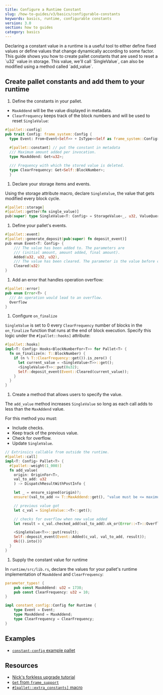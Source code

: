 ```yaml
---
title: Configure a Runtime Constant
slug: /how-to-guides/v3/basics/configurable-constants
keywords: basics, runtime, configurable constants
version: 3.0 
section: how to guides
category: basics
---
```


Declaring a constant value in a runtime is a useful tool to either define fixed values or define values that change dynamically according to some factor. This guide shows you how to create pallet constants that are used to reset a \`u32\` value in storage. This value, we'll call \`SingleValue\`, can also be modified using a method called \`add_value\`.

## Create pallet constants and add them to your runtime

1. Define the constants in your pallet.

  - `MaxAddend` will be the value displayed in metadata.
  - `ClearFrequency` keeps track of the block numbers and will
    be used to reset `SingleValue`:

  ```rust
  #[pallet::config]
  pub trait Config: frame_system::Config {
    type Event: From<Event<Self>> + IsType<<Self as frame_system::Config>::Event>;
    
    #[pallet::constant] // put the constant in metadata
    /// Maximum amount added per invocation.
    type MaxAddend: Get<u32>;

    /// Frequency with which the stored value is deleted.
    type ClearFrequency: Get<Self::BlockNumber>;
    }
  ```

1. Declare your storage items and events.

  Using the storage attribute macro, declare `SingleValue`, the value that gets modified every block cycle.

  ```rust
  #[pallet::storage]
  #[pallet::getter(fn single_value)]
  pub(super) type SingleValue<T: Config> = StorageValue<_, u32, ValueQuery>;
  ```

1. Define your pallet's events.

  ```rust
  #[pallet::event]
  #[pallet::generate_deposit(pub(super) fn deposit_event)]
  pub enum Event<T: Config> {
      /// The value has been added to. The parameters are
      /// (initial amount, amount added, final amount).
      Added(u32, u32, u32),
      /// The value has been cleared. The parameter is the value before clearing.
      Cleared(u32)
  }
  ```

1. Add an error that handles operation overflow:

  ```rust
  #[pallet::error]
  pub enum Error<T> {
    /// An operation would lead to an overflow.
    Overflow
  }
  ```

1. Configure `on_finalize`

  `SingleValue` is set to 0 every `ClearFrequency` number of blocks in the `on_finalize` function that
  runs at the end of block execution. Specify this logic under the `#[pallet::hooks]` attribute:

  ```rust
  #[pallet::hooks]
  impl<T: Config> Hooks<BlockNumberFor<T>> for Pallet<T> {
    fn on_finalize(n: T::BlockNumber) {
      if (n % T::ClearFrequency::get()).is_zero() {
        let current_value = <SingleValue<T>>::get();
        <SingleValue<T>>::put(0u32);
        Self::deposit_event(Event::Cleared(current_value));
      }
    }
  }
  ```

1. Create a method that allows users to specify the value.

  The `add_value` method increases `SingleValue` so long as each call adds to less than the `MaxAddend` value.

  For this method you must:

  - Include checks.
  - Keep track of the previous value.
  - Check for overflow.
  - Update `SingleValue`.

  ```rust
  // Extrinsics callable from outside the runtime.
  #[pallet::call]
  impl<T: Config> Pallet<T> {
    #[pallet::weight(1_000)]
    fn add_value(
      origin: OriginFor<T>,
      val_to_add: u32
      ) -> DispatchResultWithPostInfo {

      let _ = ensure_signed(origin)?;
      ensure!(val_to_add <= T::MaxAddend::get(), "value must be <= maximum add amount constant");

      // previous value got
      let c_val = SingleValue::<T>::get();

      // checks for overflow when new value added
      let result = c_val.checked_add(val_to_add).ok_or(Error::<T>::Overflow)?;

      <SingleValue<T>>::put(result);
      Self::deposit_event(Event::Added(c_val, val_to_add, result));
      Ok(().into())
    }
  }
  ```

1. Supply the constant value for runtime

  In `runtime/src/lib.rs`, declare the values for your pallet's runtime implementation of `MaxAddend` and `ClearFrequency`:

  ```rust
  parameter_types! {
      pub const MaxAddend: u32 = 1738;
      pub const ClearFrequency: u32 = 10;
  }

  impl constant_config::Config for Runtime {
      type Event = Event;
      type MaxAddend = MaxAddend;
      type ClearFrequency = ClearFrequency;
  }
  ```

## Examples

- [`constant-config` example pallet](https://github.com/substrate-developer-hub/substrate-how-to-guides/blob/main/example-code/template-node/pallets/configurable-constant/src/lib.rs)

## Resources

- [Nick's forkless upgrade tutorial](/tutorials/v3/forkless-upgrades)
- [`Get` from `frame_support`][get-trait-rustdocs]
- [`#[pallet::extra_constants]` macro][extra-constants-rustdocs]

[get-trait-rustdocs]: /rustdocs/latest/frame_support/traits/trait.Get.html
[extra-constants-rustdocs]: /rustdocs/latest/frame_support/attr.pallet.html#extra-constants-palletextra_constants-optional

